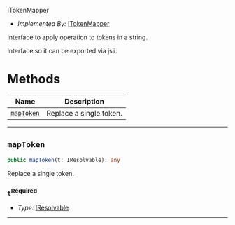  ITokenMapper <a name="ITokenMapper" id="cdktf.ITokenMapper"></a>

- *Implemented By:* <a href="#cdktf.ITokenMapper">ITokenMapper</a>

Interface to apply operation to tokens in a string.

Interface so it can be exported via jsii.

# Methods <a name="Methods" id="Methods"></a>

| **Name** | **Description** |
| --- | --- |
| <code><a href="#cdktf.ITokenMapper.mapToken">mapToken</a></code> | Replace a single token. |

---

## `mapToken` <a name="mapToken" id="cdktf.ITokenMapper.mapToken"></a>

```typescript
public mapToken(t: IResolvable): any
```

Replace a single token.

### `t`<sup>Required</sup> <a name="t" id="cdktf.ITokenMapper.mapToken.parameter.t"></a>

- *Type:* <a href="#cdktf.IResolvable">IResolvable</a>

---

